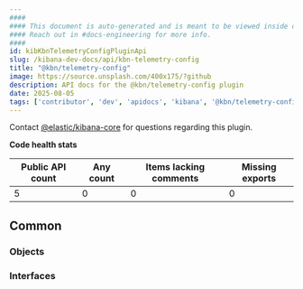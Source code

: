 ```yaml
---
####
#### This document is auto-generated and is meant to be viewed inside our experimental, new docs system.
#### Reach out in #docs-engineering for more info.
####
id: kibKbnTelemetryConfigPluginApi
slug: /kibana-dev-docs/api/kbn-telemetry-config
title: "@kbn/telemetry-config"
image: https://source.unsplash.com/400x175/?github
description: API docs for the @kbn/telemetry-config plugin
date: 2025-08-05
tags: ['contributor', 'dev', 'apidocs', 'kibana', '@kbn/telemetry-config']
---
```




Contact [@elastic/kibana-core](https://github.com/orgs/elastic/teams/kibana-core) for questions regarding this plugin.

**Code health stats**

| Public API count  | Any count | Items lacking comments | Missing exports |
|-------------------|-----------|------------------------|-----------------|
| 5 | 0 | 0 | 0 |

## Common

### Objects
<DocDefinitionList data={kbnTelemetryConfigObj.common.objects}/>

### Interfaces
<DocDefinitionList data={kbnTelemetryConfigObj.common.interfaces}/>

